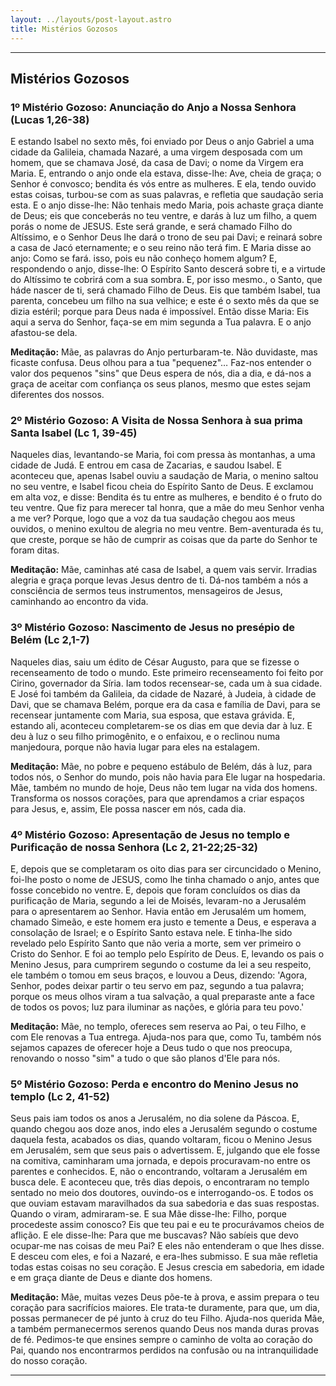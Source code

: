 ```yaml
---
layout: ../layouts/post-layout.astro
title: Mistérios Gozosos
---
```



<Start />

---

## Mistérios Gozosos

### 1º Mistério Gozoso: Anunciação do Anjo a Nossa Senhora (Lucas 1,26-38)

E estando Isabel no sexto mês, foi enviado por Deus o anjo Gabriel a uma cidade da Galileia, chamada Nazaré, a uma virgem desposada com um homem, que se chamava José, da casa de Davi; o nome da Virgem era Maria. E, entrando o anjo onde ela estava, disse-lhe: Ave, cheia de graça; o Senhor é convosco; bendita és vós entre as mulheres. E ela, tendo ouvido estas coisas, turbou-se com as suas palavras, e refletia que saudação seria esta. E o anjo disse-lhe: Não tenhais medo Maria, pois achaste graça diante de Deus; eis que conceberás no teu ventre, e darás à luz um filho, a quem porás o nome de JESUS. Este será grande, e será chamado Filho do Altíssimo, e o Senhor Deus lhe dará o trono de seu pai Davi; e reinará sobre a casa de Jacó eternamente; e o seu reino não terá fim. E Maria disse ao anjo: Como se fará. isso, pois eu não conheço homem algum? E, respondendo o anjo, disse-lhe: O Espírito Santo descerá sobre ti, e a virtude do Altíssimo te cobrirá com a sua sombra. E, por isso mesmo., o Santo, que háde nascer de ti, será chamado Filho de Deus. Eis que também Isabel, tua parenta, concebeu um filho na sua velhice; e este é o sexto mês da que se dizia estéril; porque para Deus nada é impossível. Então disse Maria: Eis aqui a serva do Senhor, faça-se em mim segunda a Tua palavra. E o anjo afastou-se dela.

**Meditação:** Mãe, as palavras do Anjo perturbaram-te. Não duvidaste, mas ficaste confusa. Deus olhou para a tua "pequenez"… Faz-nos entender o valor dos pequenos "sins" que Deus espera de nós, dia a dia, e dá-nos a graça de aceitar com confiança os seus planos, mesmo que estes sejam diferentes dos nossos.

<RezasMisterios />

### 2º Mistério Gozoso: A Visita de Nossa Senhora à sua prima Santa Isabel (Lc 1, 39-45)

Naqueles dias, levantando-se Maria, foi com pressa às montanhas, a uma cidade de Judá. E entrou em casa de Zacarias, e saudou Isabel. E aconteceu que, apenas Isabel ouviu a saudação de Maria, o menino saltou no seu ventre, e Isabel ficou cheia do Espírito Santo de Deus. E exclamou em alta voz, e disse: Bendita és tu entre as mulheres, e bendito é o fruto do teu ventre. Que fiz para merecer tal honra, que a mãe do meu Senhor venha a me ver? Porque, logo que a voz da tua saudação chegou aos meus ouvidos, o menino exultou de alegria no meu ventre. Bem-aventurada és tu, que creste, porque se hão de cumprir as coisas que da parte do Senhor te foram ditas.

**Meditação:** Mãe, caminhas até casa de Isabel, a quem vais servir. Irradias alegria e graça porque levas Jesus dentro de ti. Dá-nos também a nós a consciência de sermos teus instrumentos, mensageiros de Jesus, caminhando ao encontro da vida.

<RezasMisterios />

### 3º Mistério Gozoso: Nascimento de Jesus no presépio de Belém (Lc 2,1-7)

Naqueles dias, saiu um édito de César Augusto, para que se fizesse o recenseamento de todo o mundo. Este primeiro recenseamento foi feito por Cirino, governador da Síria. Iam todos recensear-se, cada um à sua cidade. E José foi também da Galileia, da cidade de Nazaré, à Judeia, à cidade de Davi, que se chamava Belém, porque era da casa e família de Davi, para se recensear juntamente com Maria, sua esposa, que estava grávida. E, estando ali, aconteceu completarem-se os dias em que devia dar à luz. E deu à luz o seu filho primogênito, e o enfaixou, e o reclinou numa manjedoura, porque não havia lugar para eles na estalagem.

**Meditação:** Mãe, no pobre e pequeno estábulo de Belém, dás à luz, para todos nós, o Senhor do mundo, pois não havia para Ele lugar na hospedaria. Mãe, também no mundo de hoje, Deus não tem lugar na vida dos homens. Transforma os nossos corações, para que aprendamos a criar espaços para Jesus, e, assim, Ele possa nascer em nós, cada dia.

<RezasMisterios />

### 4º Mistério Gozoso: Apresentação de Jesus no templo e Purificação de nossa Senhora (Lc 2, 21-22;25-32)

E, depois que se completaram os oito dias para ser circuncidado o Menino, foi-lhe posto o nome de JESUS, como lhe tinha chamado o anjo, antes que fosse concebido no ventre. E, depois que foram concluídos os dias da purificação de Maria, segundo a lei de Moisés, levaram-no a Jerusalém para o apresentarem ao Senhor. Havia então em Jerusalém um homem, chamado Simeão, e este homem era justo e temente a Deus, e esperava a consolação de Israel; e o Espírito Santo estava nele. E tinha-lhe sido revelado pelo Espírito Santo que não veria a morte, sem ver primeiro o Cristo do Senhor. E foi ao templo pelo Espírito de Deus. E, levando os pais o Menino Jesus, para cumprirem segundo o costume da lei a seu respeito, ele também o tomou em seus braços, e louvou a Deus, dizendo: 'Agora, Senhor, podes deixar partir o teu servo em paz, segundo a tua palavra; porque os meus olhos viram a tua salvação, a qual preparaste ante a face de todos os povos; luz para iluminar as nações, e glória para teu povo.'

**Meditação:** Mãe, no templo, ofereces sem reserva ao Pai, o teu Filho, e com Ele renovas a Tua entrega. Ajuda-nos para que, como Tu, também nós sejamos capazes de oferecer hoje a Deus tudo o que nos preocupa, renovando o nosso "sim" a tudo o que são planos d'Ele para nós.

<RezasMisterios />

### 5º Mistério Gozoso: Perda e encontro do Menino Jesus no templo (Lc 2, 41-52)

Seus pais iam todos os anos a Jerusalém, no dia solene da Páscoa. E, quando chegou aos doze anos, indo eles a Jerusalém segundo o costume daquela festa, acabados os dias, quando voltaram, ficou o Menino Jesus em Jerusalém, sem que seus pais o advertissem. E, julgando que ele fosse na comitiva, caminharam uma jornada, e depois procuravam-no entre os parentes e conhecidos. E, não o encontrando, voltaram a Jerusalém em busca dele. E aconteceu que, três dias depois, o encontraram no templo sentado no meio dos doutores, ouvindo-os e interrogando-os. E todos os que ouviam estavam maravilhados da sua sabedoria e das suas respostas. Quando o viram, admiraram-se. E sua Mãe disse-lhe: Filho, porque procedeste assim conosco? Eis que teu pai e eu te procurávamos cheios de aflição. E ele disse-lhe: Para que me buscavas? Não sabíeis que devo ocupar-me nas coisas de meu Pai? E eles não entenderam o que lhes disse. E desceu com eles, e foi a Nazaré, e era-lhes submisso. E sua mãe refletia todas estas coisas no seu coração. E Jesus crescia em sabedoria, em idade e em graça diante de Deus e diante dos homens.

**Meditação:** Mãe, muitas vezes Deus põe-te à prova, e assim prepara o teu coração para sacrifícios maiores. Ele trata-te duramente, para que, um dia, possas permanecer de pé junto à cruz do teu Filho. Ajuda-nos querida Mãe, a também permanecermos serenos quando Deus nos manda duras provas de fé. Pedimos-te que ensines sempre o caminho de volta ao coração do Pai, quando nos encontrarmos perdidos na confusão ou na intranquilidade do nosso coração.

<RezasMisterios />

---

<End />
